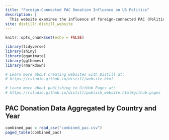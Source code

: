 ```yaml
---
title: "Foreign-Connected PAC Donation Influence on US Politics"
description: |
  This website examines the influence of foreign-connected PAC (Political Action Comittee) donations on US politics and elections.
site: distill::distill_website
---
```


```r
knitr::opts_chunk$set(echo = FALSE)

library(tidyverse)
library(shiny)
library(gganimate)
library(ggthemes)
library(rmarkdown)

# Learn more about creating websites with Distill at:
# https://rstudio.github.io/distill/website.html

# Learn more about publishing to GitHub Pages at:
# https://rstudio.github.io/distill/publish_website.html#github-pages

```

## PAC Donation Data Aggregated by Country and Year

```r
combined_pac = read_csv("combined_pac.csv")
paged_table(combined_pac)
```







